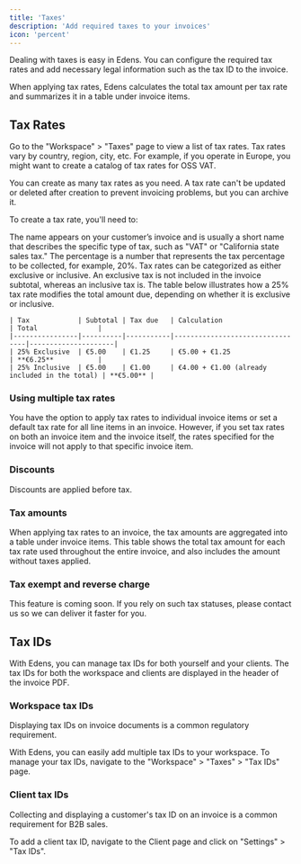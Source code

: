 ```yaml
---
title: 'Taxes'
description: 'Add required taxes to your invoices'
icon: 'percent'
---
```


Dealing with taxes is easy in Edens. You can configure the required tax rates and add necessary legal information such as the tax ID to the invoice.

When applying tax rates, Edens calculates the total tax amount per tax rate and summarizes it in a table under invoice items.

## Tax Rates

Go to the "Workspace" > "Taxes" page to view a list of tax rates. Tax rates vary by country, region, city, etc. For example, if you operate in Europe, you might want to create a catalog of tax rates for OSS VAT.

You can create as many tax rates as you need. A tax rate can't be updated or deleted after creation to prevent invoicing problems, but you can archive it.

To create a tax rate, you'll need to:

<Steps>
  <Step title="Give it a name">
    The name appears on your customer’s invoice and is usually a short name that describes the specific type of tax, such as "VAT" or "California state sales tax."
  </Step>
  <Step title="Set a percentage">
    The percentage is a number that represents the tax percentage to be collected, for example, 20%.
  </Step>
  <Step title="Choose whether it's inclusive or exclusive tax">
    Tax rates can be categorized as either exclusive or inclusive. An exclusive tax is not included in the invoice subtotal, whereas an inclusive tax is.
    The table below illustrates how a 25% tax rate modifies the total amount due, depending on whether it is exclusive or inclusive.

    | Tax            | Subtotal | Tax due   | Calculation                     | Total               |
    |----------------|----------|-----------|---------------------------------|---------------------|
    | 25% Exclusive  | €5.00    | €1.25     | €5.00 + €1.25                   | **€6.25**           |
    | 25% Inclusive  | €5.00    | €1.00     | €4.00 + €1.00 (already included in the total) | **€5.00** |
  </Step>
</Steps>

### Using multiple tax rates

You have the option to apply tax rates to individual invoice items or set a default tax rate for all line items in an invoice. However, if you set tax rates on both an invoice item and the invoice itself, the rates specified for the invoice will not apply to that specific invoice item.

### Discounts

Discounts are applied before tax.

### Tax amounts

When applying tax rates to an invoice, the tax amounts are aggregated into a table under invoice items. This table shows the total tax amount for each tax rate used throughout the entire invoice, and also includes the amount without taxes applied.

### Tax exempt and reverse charge

This feature is coming soon. If you rely on such tax statuses, please contact us so we can deliver it faster for you.

## Tax IDs

With Edens, you can manage tax IDs for both yourself and your clients. The tax IDs for both the workspace and clients are displayed in the header of the invoice PDF.

### Workspace tax IDs

Displaying tax IDs on invoice documents is a common regulatory requirement.

With Edens, you can easily add multiple tax IDs to your workspace. To manage your tax IDs, navigate to the "Workspace" > "Taxes" > "Tax IDs" page.

### Client tax IDs

Collecting and displaying a customer's tax ID on an invoice is a common requirement for B2B sales.

To add a client tax ID, navigate to the Client page and click on "Settings" > "Tax IDs".